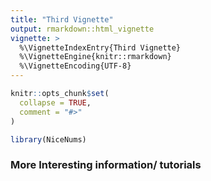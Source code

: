 ```yaml
---
title: "Third Vignette"
output: rmarkdown::html_vignette
vignette: >
  %\VignetteIndexEntry{Third Vignette}
  %\VignetteEngine{knitr::rmarkdown}
  %\VignetteEncoding{UTF-8}
---
```


```r
knitr::opts_chunk$set(
  collapse = TRUE,
  comment = "#>"
)
```

```r
library(NiceNums)
```

### More Interesting information/ tutorials
